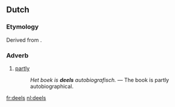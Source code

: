 ==Dutch==
===Etymology===
Derived from {{term|deel|lang=nl}}.

===Adverb===
{{infl|nl|adverb}}
# [[partly]]
#: ''Het boek is '''deels''' autobiografisch.'' &mdash; The book is partly autobiographical.

[[fr:deels]]
[[nl:deels]]
